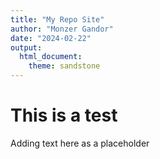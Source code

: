 ```yaml
---
title: "My Repo Site"
author: "Monzer Gandor"
date: "2024-02-22"
output: 
  html_document:
    theme: sandstone
---
```


# This is a test
Adding text here as a placeholder


